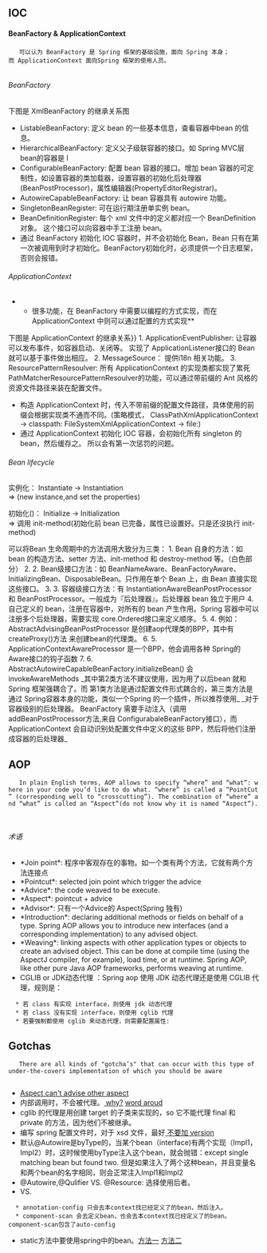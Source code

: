 == IOC ==
==== BeanFactory & ApplicationContext ====
    可以认为 BeanFactory 是 Spring 框架的基础设施，面向 Spring 本身；而 ApplicationContext 面向Spring 框架的使用人员。
    
====== BeanFactory ======
下图是 XmlBeanFactory 的继承关系图
{{local:./images/spring/bean_fac.png}}
* ListableBeanFactory: 定义 bean 的一些基本信息，查看容器中bean 的信息。
* HierarchicalBeanFactory: 定义父子级联容器的接口。如 Spring MVC层bean的容器是 l
* ConfigurableBeanFactory: 配置 bean 容器的接口。增加 bean 容器的可定制性，如设置容器的类加载器，设置容器的初始化后处理器(BeanPostProcessor)，属性编辑器(PropertyEditorRegistrar)。
* AutowireCapableBeanFactory: 让 bean 容器具有 autowire 功能。
* SingletonBeanRegister: 可在运行期注册单实例 bean。
* BeanDefinitionRegister: 每个 xml 文件中的<bean>定义都对应一个 BeanDefinition 对象。 这个接口可以向容器中手工注册 bean。
* 通过 BeanFactory 初始化 IOC 容器时，并不会初始化 Bean，Bean 只有在第一次被调用到时才初始化。BeanFactory初始化时，必须提供一个日志框架，否则会报错。

====== ApplicationContext ======
**很多功能，在 BeanFactory 中需要以编程的方式实现，而在 ApplicationContext 中则可以通过配置的方式实现**
下图是 ApplicationContext 的继承关系}}
{{local:./images/spring/app_context.png}}
1. ApplicationEventPublisher: 让容器可以发布事件，如容器启动、关闭等。 实现了 ApplicationListener接口的 Bean 就可以基于事件做出相应。
2. MessageSource： 提供i18n 相关功能。
3. ResourcePatternResoulver: 所有 ApplicationContext 的实现类都实现了累死 PathMatcherResourcePatternResoulver的功能，可以通过带前缀的 Ant 风格的资源文件路径来装在配置文件。
* 构造 ApplicationContext 时，传入不带前缀的配置文件路径，具体使用的前缀会根据实现类不通而不同。(策略模式， ClassPathXmlApplicationContext -> classpath:     FileSystemXmlApplicationContext -> file:)
* 通过 ApplicationContext 初始化 IOC 容器，会初始化所有 singleton 的 bean，然后缓存之。 所以会有第一次惩罚的问题。

====== Bean lifecycle ======
实例化： Instantiate ->  Instantiation
<br>
=> (new instance,and set the properties)

初始化()： Initialize  ->  Initialization
<br>
=> 调用 init-method(初始化前 bean 已完备，属性已设置好。只是还没执行 init-method)

{{local:./images/spring/bean_lifecycle.png}}

可以将Bean 生命周期中的方法调用大致分为三类：
1. Bean 自身的方法：如 bean 的构造方法、setter 方法、init-method 和 destroy-method 等。（白色部分）
2. 2. Bean级接口方法：如 BeanNameAware、BeanFactoryAware、InitializingBean、DisposableBean。只作用在单个 Bean 上，由 Bean 直接实现这些接口。
3. 3. 容器级接口方法：有 InstantiationAwareBeanPostProcessor 和 BeanPostProcessor。一般成为『后处理器』。后处理器 bean 独立于用户
4. 自己定义的 bean，注册在容器中，对所有的 bean 产生作用。Spring 容器中可以注册多个后处理器，需要实现 core.Ordered接口来定义顺序。
5. 4. 例如： AbstractAdvisingBeanPostProcessor 是创建aop代理类的BPP，其中有 createProxy()方法 来创建bean的代理类。
6. 5. ApplicationContextAwareProcessor 是一个BPP，他会调用各种 Spring的Aware接口的钩子函数
7. 6. AbstractAutowireCapableBeanFactory.initializeBean() 会 invokeAwareMethods
_其中第2类方法不建议使用，因为用了以后bean 就和 Spring 框架强耦合了。而 第1类方法是通过配置文件形式耦合的，第三类方法是通过 Spring容器本身的功能，类似一个Spring 的一个插件，所以推荐使用_
_对于容器级别的后处理器。 BeanFactory 需要手动注入（调用addBeanPostProcessor方法,来自 ConfigurabaleBeanFactory接口），而 ApplicationContext 会自动识别处配置文件中定义的这些 BPP，然后将他们注册成容器的后处理器_




== AOP ==
    In plain English terms, AOP allows to specify “where” and “what”: where in your code you’d like to do what. “where” is called a “PointCut” (corresponding well to “crosscutting”). The combination of “where” and “what” is called an “Aspect”(do not know why it is named “Aspect”).
    
    {{local:./images/spring_aop_terminology.png ||style="width:550px;height:320px;"}}
====== 术语 ======
* *Join point*: 程序中客观存在的事物。如一个类有两个方法，它就有两个方法连接点
* *Pointcut*: selected join point which trigger the advice
* *Advice*: the code weaved to be execute.
* *Aspect*: pointcut + advice
* *Advisor*: 只有一个Advice的 Aspect(Spring 独有)
* *Introduction*: declaring additional methods or fields on behalf of a type. Spring AOP allows you to introduce new interfaces (and a corresponding implementation) to any advised object.
* *Weaving*: linking aspects with other application types or objects to create an advised object. This can be done at compile time (using the AspectJ compiler, for example), load time, or at runtime. Spring AOP, like other pure Java AOP frameworks, performs weaving at runtime.
* CGLIB or JDK动态代理 ：Spring aop 使用 JDK 动态代理还是使用 CGLIB 代理，规则是：
   * 若 class 有实现 interface，则使用 jdk 动态代理
   * 若 class 没有实现 interface，则使用 cglib 代理
   * 若要强制都使用 cglib 来动态代理，则需要配置属性: <aop:config proxy-target-class="true"/>

== Gotchas ==
    There are all kinds of "gotcha’s" that can occur with this type of under-the-covers implementation of which you should be aware
    
* [[http://docs.spring.io/spring/docs/3.0.x/spring-framework-reference/html/aop.html#aop-at-aspectj|Aspect can't advise other aspect]]
* 内部调用时，不会被代理。[[http://stackoverflow.com/questions/21625588/why-spring-aop-is-not-working-for-method-call-inside-another-method| why?]]  [[http://www.intertech.com/Blog/secrets-of-the-spring-aop-proxy/ | word aroud ]]
* cglib 的代理是用创建 target 的子类来实现的，so 它不能代理 final 和 private 的方法，因为他们不被继承。
* 编写 spring 配置文件时，对于 xsd 文件，最好[[http://stackoverflow.com/questions/20894695/spring-configuration-xml-schema-with-or-without-version | 不要加 version ]]
* 默认@Autowire是byType的，当某个bean（interface)有两个实现（Impl1，Impl2）时，这时候使用byType注入这个bean，就会抛错：except single matching bean but found two. 但是如果注入了两个这种bean，并且变量名和两个bean的名字相同，则会正常注入Impl1和Impl2
* @Autowire,@Qulifier VS. @Resource: 选择使用后者。
* <context:annotation-config> VS. <context:component-scan>
   * annotation-config 只会去本context找已经定义了的bean，然后注入。
   * component-scan 会去定义bean，也会去本context找已经定义了的bean。component-scan包含了auto-config
* static方法中要使用spring中的bean。[[http://stackoverflow.com/questions/17659875/autowired-and-static-method |方法一]] [[http://blog.jdevelop.eu/?p=154|方法二]]
